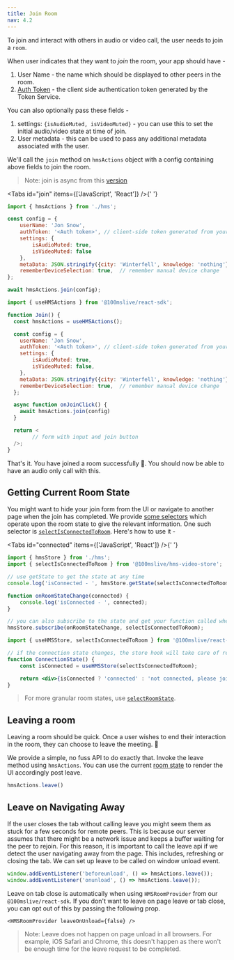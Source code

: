 ```yaml
---
title: Join Room
nav: 4.2
---
```


To join and interact with others in audio or video call, the user needs to join a `room`.

When user indicates that they want to _join_ the room, your app should have -

1. User Name - the name which should be displayed to other peers in the room.
2. [Auth Token](/javascript/v2/get-started/token) - the client side authentication token generated by the Token Service.

You can also optionally pass these fields -

1. settings: `{isAudioMuted, isVideoMuted}` - you can use this to set the initial audio/video state at time of join.
2. User metadata - this can be used to pass any additional metadata associated with the user.

We'll call the `join` method on `hmsActions` object with a config containing above fields to join the room.

> Note: join is async from this [version](/javascript/v2/changelog/release-notes#2022-09-13)

<Tabs id="join" items={['JavaScript', 'React']} />{' '}

<Tab id='join-0'>

```js:join.js
import { hmsActions } from './hms';

const config = {
    userName: 'Jon Snow',
    authToken: '<Auth token>', // client-side token generated from your token service
    settings: {
        isAudioMuted: true,
        isVideoMuted: false
    },
    metaData: JSON.stringify({city: 'Winterfell', knowledge: 'nothing'}),
    rememberDeviceSelection: true,  // remember manual device change
};

await hmsActions.join(config);

```

</Tab>

<Tab  id='join-1'>

```jsx:join.jsx
import { useHMSActions } from '@100mslive/react-sdk';

function Join() {
  const hmsActions = useHMSActions();

  const config = {
    userName: 'Jon Snow',
    authToken: '<Auth token>', // client-side token generated from your token service
    settings: {
        isAudioMuted: true,
        isVideoMuted: false,
    },
    metaData: JSON.stringify({city: 'Winterfell', knowledge: 'nothing'}),
    rememberDeviceSelection: true,  // remember manual device change
  };

  async function onJoinClick() {
    await hmsActions.join(config)
  }

  return <
        // form with input and join button
  />;
}
```

</Tab>

That's it. You have joined a room successfully 🥳. You should now be able to have an audio only call with this.

## Getting Current Room State

You might want to hide your join form from the UI or navigate to another page when the join has completed.
We provide [some selectors](/api-reference/javascript/v2/home/content#functions) which operate upon the room state to give the relevant information. One such
selector is [`selectIsConnectedToRoom`](/api-reference/javascript/v2/home/content#select-is-connected-to-room). Here's how to use it -

<Tabs id="connected" items={['JavaScript', 'React']} />{' '}

<Tab id='connected-0'>

```js
import { hmsStore } from './hms';
import { selectIsConnectedToRoom } from '@100mslive/hms-video-store';

// use getState to get the state at any time
console.log('isConnected - ', hmsStore.getState(selectIsConnectedToRoom));

function onRoomStateChange(connected) {
    console.log('isConnected - ', connected);
}

// you can also subscribe to the state and get your function called whenever the state changes
hmsStore.subscribe(onRoomStateChange, selectIsConnectedToRoom);
```

</Tab>

<Tab  id='connected-1'>

```jsx
import { useHMSStore, selectIsConnectedToRoom } from '@100mslive/react-sdk';

// if the connection state changes, the store hook will take care of rerendering the component
function ConnectionState() {
    const isConnected = useHMSStore(selectIsConnectedToRoom);

    return <div>{isConnected ? 'connected' : 'not connected, please join.'}</div>;
}
```

</Tab>

> For more granular
> room states, use [`selectRoomState`](/api-reference/javascript/v2/home/content#select-room-state).

## Leaving a room

Leaving a room should be quick. Once a user wishes to end their interaction in the room, they can choose to leave the meeting. 👋

We provide a simple, no fuss API to do exactly that. Invoke the leave method using `hmsActions`. You can use the current
[room state](./join#getting-current-room-state) to render the UI accordingly post leave.

```jsx
hmsActions.leave()
```

## Leave on Navigating Away

If the user closes the tab without calling leave you might seem them as stuck for a few seconds for remote peers. This is
because our server assumes that there might be a network issue and keeps a buffer waiting for the peer to rejoin. For this
reason, it is important to call the leave api if we detect the user navigating away from the page. This includes, refreshing
or closing the tab. We can set up leave to be called on window unload event.

```js
window.addEventListener('beforeunload', () => hmsActions.leave());
window.addEventListener('onunload', () => hmsActions.leave());
```

Leave on tab close is automatically when using `HMSRoomProvider` from our `@100mslive/react-sdk`. If you don't want to leave on
page leave or tab close, you can opt out of this by passing the following prop.

`<HMSRoomProvider leaveOnUnload={false} />`

> Note: Leave does not happen on page unload in all browsers. For example, iOS Safari and Chrome, this doesn't happen as there won't
be enough time for the leave request to be completed.